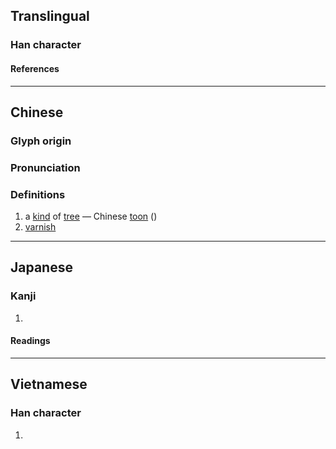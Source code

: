 {{character info/new}}
==Translingual==

===Han character===
{{Han char|rn=75|rad=木|as=04|sn=8|four=45917|canj=DPU|ids=⿰木屯}}

====References====
{{Han ref|kx=0513.180|dkj=14504|dj=0901.050|hdz=21167.080|uh=6776}}

----

==Chinese==
{{zh-forms}}

===Glyph origin===
{{Han etym}}

===Pronunciation===
{{zh-pron
|m=chūn
|c=ceon1
|mc=y
|oc=y
|ma=
|cat=pn,n
}}

===Definitions===
{{zh-hanzi}}

# a [[kind]] of [[tree]] — Chinese [[toon]] ({{taxlink|Toona sinensis|species|ver=1801130}})
# [[varnish]]

----

==Japanese==

===Kanji===
{{ja-kanji|grade=|rs=木04}}

# {{defn|lang=ja|sort=木04}}

====Readings====
{{ja-readings
|on=ちゅん
}}

----

==Vietnamese==

===Han character===
{{vi-readings|rs=木04|reading=đòn}}

# {{defn|lang=vi|sort=木04}}